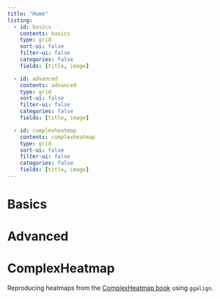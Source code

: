```yaml
---
title: "Home"
listing:
  - id: basics
    contents: basics
    type: grid
    sort-ui: false
    filter-ui: false
    categories: false
    fields: [title, image]

  - id: advanced
    contents: advanced
    type: grid
    sort-ui: false
    filter-ui: false
    categories: false
    fields: [title, image]

  - id: complexheatmap
    contents: complexheatmap
    type: grid
    sort-ui: false
    filter-ui: false
    categories: false
    fields: [title, image]
---
```


# Basics

:::{#basics}
:::

# Advanced

:::{#advanced}
:::

# ComplexHeatmap
Reproducing heatmaps from the [ComplexHeatmap book](https://jokergoo.github.io/ComplexHeatmap-reference/book/index.html) using `ggalign`.

:::{#complexheatmap}
:::
